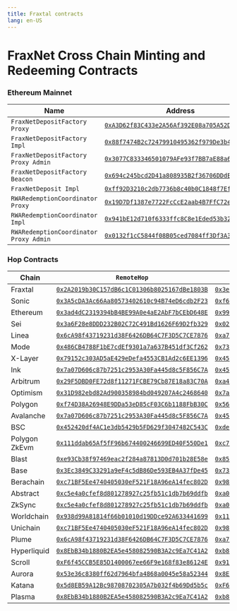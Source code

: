 ```yaml
---
title: Fraxtal contracts
lang: en-US
---
```



# FraxNet Cross Chain Minting and Redeeming Contracts

### Ethereum Mainnet

| Name                                   | Address                                                                                                                 |
| -------------------------------------- | ----------------------------------------------------------------------------------------------------------------------- |
| `FraxNetDepositFactory Proxy`          | [`0xA3D62f83C433e2A56Af392E08a705A52DEd63696`](https://etherscan.io/address/0xA3D62f83C433e2A56Af392E08a705A52DEd63696) |
| `FraxNetDepositFactory Impl`           | [`0x88f7474B2c72479910495362f979De3b4CBcFBb4`](https://etherscan.io/address/0x88f7474B2c72479910495362f979De3b4CBcFBb4) |
| `FraxNetDepositFactory Proxy Admin`    | [`0x3077C833346501079AFe93f7BB7aE88a6fBbC1f5`](https://etherscan.io/address/0x3077C833346501079AFe93f7BB7aE88a6fBbC1f5) |
| `FraxNetDepositFactory Beacon`         | [`0x694c245bcd2D41a808935B2f36706DDdECF1BF81`](https://etherscan.io/address/0x694c245bcd2D41a808935B2f36706DDdECF1BF81) |
| `FraxNetDeposit Impl`                  | [`0xff92D3210c2db7736b8c40b0C1848f7Ef74Cf519`](https://etherscan.io/address/0xff92D3210c2db7736b8c40b0C1848f7Ef74Cf519) |
| `RWARedemptionCoordinator Proxy`       | [`0x19D7Df1387e7722FcCcE2aab4B7FfC72e6592934`](https://etherscan.io/address/0x19D7Df1387e7722FcCcE2aab4B7FfC72e6592934) |
| `RWARedemptionCoordinator Impl`        | [`0x941bE12d710f6333ffc8C8e1Eded53b329FD3EE7`](https://etherscan.io/address/0x941bE12d710f6333ffc8C8e1Eded53b329FD3EE7) |
| `RWARedemptionCoordinator Proxy Admin` | [`0x0132f1cC5844f08B05ced7084ff3Df3A3b582D43`](https://etherscan.io/address/0x0132f1cC5844f08B05ced7084ff3Df3A3b582D43) |

### Hop Contracts

| Chain         | `RemoteHop`                                                                                                                             | `MintRedeemHop`                                                                                                                         |
| ------------- | --------------------------------------------------------------------------------------------------------------------------------------- | --------------------------------------------------------------------------------------------------------------------------------------- |
| Fraxtal       | [`0x2A2019b30C157dB6c1C01306b8025167dBe1803B`](https://fraxscan.com/address/0x2A2019b30C157dB6c1C01306b8025167dBe1803B)                 | [`0x3e6a2cBaFD864e09e6DAb9Cf035a0AbEa32bc0BC`](https://fraxscan.com/address/0x3e6a2cBaFD864e09e6DAb9Cf035a0AbEa32bc0BC)                 |
| Sonic         | [`0x3A5cDA3Ac66Aa80573402610c94B74eD6cdb2F23`](https://sonicscan.org/address/0x3A5cDA3Ac66Aa80573402610c94B74eD6cdb2F23)                | [`0xf6115Bb9b6A4b3660dA409cB7afF1fb773efaD0b`](https://sonicscan.org/address/0xf6115Bb9b6A4b3660dA409cB7afF1fb773efaD0b)                |
| Ethereum      | [`0x3ad4dC2319394bB4BE99A0e4aE2AbF7bCEbD648E`](https://etherscan.io/address/0x3ad4dC2319394bB4BE99A0e4aE2AbF7bCEbD648E)                 | [`0x99B5587ab54A49e3F827D10175Caf69C0187bfA8`](https://etherscan.io/address/0x99B5587ab54A49e3F827D10175Caf69C0187bfA8)                 |
| Sei           | [`0x3a6F28e8DDD232B02C72C491Bd1626F69D2fb329`](https://seitrace.com/address/0x3a6F28e8DDD232B02C72C491Bd1626F69D2fb329?chain=pacific-1) | [`0x0255a172d0a060F2bEab3e7c12334dD73cCC26ba`](https://seitrace.com/address/0x0255a172d0a060F2bEab3e7c12334dD73cCC26ba?chain=pacific-1) |
| Linea         | [`0x6cA98f43719231d38F6426DB64C7F3D5C7CE7876`](https://lineascan.build/address/0x6cA98f43719231d38F6426DB64C7F3D5C7CE7876)              | [`0xa71f2204EDDB8d84F411A0C712687FAe5002e7Fb`](https://lineascan.build/address/0xa71f2204EDDB8d84F411A0C712687FAe5002e7Fb)              |
| Mode          | [`0x486CB4788F1bE7cdEf9301a7a637B451df3Cf262`](https://explorer.mode.network/address/0x486cb4788f1be7cdef9301a7a637b451df3cf262)        | [`0x7360575f6f8F91b38dD078241b0Df508f5fBfDf9`](https://explorer.mode.network/address/0x7360575f6f8f91b38dd078241b0df508f5fbfdf9)        |
| X-Layer       | [`0x79152c303AD5aE429eDefa4553CB1Ad2c6EE1396`](https://www.oklink.com/x-layer/address/0x79152c303AD5aE429eDefa4553CB1Ad2c6EE1396)       | [`0x45c6852A5188Ce1905567EA83454329bd4982007`](https://www.oklink.com/x-layer/address/0x45c6852a5188ce1905567ea83454329bd4982007)       |
| Ink           | [`0x7a07D606c87b7251c2953A30Fa445d8c5F856C7A`](https://explorer.inkonchain.com/address/0x7a07d606c87b7251c2953a30fa445d8c5f856c7a)      | [`0x452420df4AC1e3db5429b5FD629f3047482C543C`](https://explorer.inkonchain.com/address/0x452420df4AC1e3db5429b5FD629f3047482C543C)      |
| Arbitrum      | [`0x29F5DBD0FE72d8f11271FCBE79Cb87E18a83C70A`](https://arbiscan.io/address/0x29f5dbd0fe72d8f11271fcbe79cb87e18a83c70a)                  | [`0xa46A266dCBf199a71532c76967e200994C5A0D6d`](https://arbiscan.io/address/0xa46A266dCBf199a71532c76967e200994C5A0D6d)                  |
| Optimism      | [`0x31D982ebd82Ad900358984bd049207A4c2468640`](https://optimistic.etherscan.io/address/0x31d982ebd82ad900358984bd049207a4c2468640)      | [`0x7a07D606c87b7251c2953A30Fa445d8c5F856C7A`](https://optimistic.etherscan.io/address/0x7a07D606c87b7251c2953A30Fa445d8c5F856C7A)      |
| Polygon       | [`0xf74D38A26948E9DDa53eD85cF03C6b1188FbB30C`](https://polygonscan.com/address/0xf74D38A26948E9DDa53eD85cF03C6b1188FbB30C)              | [`0x5658e82E330e094627D9b362ed0E137eA06673C4`](https://polygonscan.com/address/0x5658e82E330e094627D9b362ed0E137eA06673C4)              |
| Avalanche     | [`0x7a07D606c87b7251c2953A30Fa445d8c5F856C7A`](https://snowtrace.io/address/0x7a07D606c87b7251c2953A30Fa445d8c5F856C7A)                 | [`0x452420df4AC1e3db5429b5FD629f3047482C543C`](https://snowtrace.io/address/0x452420df4AC1e3db5429b5FD629f3047482C543C)                 |
| BSC           | [`0x452420df4AC1e3db5429b5FD629f3047482C543C`](https://bscscan.com/address/0x452420df4AC1e3db5429b5FD629f3047482C543C)                  | [`0xdee45510b42Cb0678C8A61D043C698aF66b0d852`](https://bscscan.com/address/0xdee45510b42Cb0678C8A61D043C698aF66b0d852)                  |
| Polygon ZkEvm | [`0x111ddab65Af5fF96b674400246699ED40F550De1`](https://zkevm.polygonscan.com/address/0x111ddab65Af5fF96b674400246699ED40F550De1)        | [`0xc71BF5Ee4740405030eF521F18A96eA14fec802D`](https://zkevm.polygonscan.com/address/0xc71BF5Ee4740405030eF521F18A96eA14fec802D)        |
| Blast         | [`0xe93Cb38f97469eac2f284a87813D0d701b28E58e`](https://blastscan.io/address/0xe93Cb38f97469eac2f284a87813D0d701b28E58e)                 | [`0x85b1714b25f40FD5025423124c076476073180b3`](https://blastscan.io/address/0x85b1714b25f40FD5025423124c076476073180b3)                 |
| Base          | [`0x3Ec3849C33291a9eF4c5dB86De593EB4A37fDe45`](https://basescan.org/address/0x3Ec3849C33291a9eF4c5dB86De593EB4A37fDe45)                 | [`0x73382eb28F35d80Df8C3fe04A3EED71b1aFce5dE`](https://basescan.org/address/0x73382eb28F35d80Df8C3fe04A3EED71b1aFce5dE)                 |
| Berachain     | [`0xc71BF5Ee4740405030eF521F18A96eA14fec802D`](https://berascan.com/address/0xc71BF5Ee4740405030eF521F18A96eA14fec802D)                 | [`0x983aF86c94Fe3963989c22CeeEb6eA8Eac32D263`](https://berascan.com/address/0x983aF86c94Fe3963989c22CeeEb6eA8Eac32D263)                 |
| Abstract      | [`0xc5e4a0cfef8d801278927c25fb51c1db7b69ddfb`](https://abscan.org/address/0xc5e4a0cfef8d801278927c25fb51c1db7b69ddfb)                   | [`0xa05e9f9b97c963b5651ed6a50fae46625a8c400b`](https://abscan.org/address/0xa05e9f9b97c963b5651ed6a50fae46625a8c400b)                   |
| ZkSync        | [`0xc5e4a0cfef8d801278927c25fb51c1db7b69ddfb`](https://era.zksync.network/address/0xc5e4a0cfef8d801278927c25fb51c1db7b69ddfb)           | [`0xa05e9f9b97c963b5651ed6a50fae46625a8c400b`](https://era.zksync.network/address/0xa05e9f9b97c963b5651ed6a50fae46625a8c400b)           |
| Worldchain    | [`0x938d99A81814f66b01010d19DDce92A633441699`](https://worldscan.org/address/0x938d99A81814f66b01010d19DDce92A633441699)                | [`0x111ddab65Af5fF96b674400246699ED40F550De1`](https://worldscan.org/address/0x111ddab65Af5fF96b674400246699ED40F550De1)                |
| Unichain      | [`0xc71BF5Ee4740405030eF521F18A96eA14fec802D`](https://uniscan.xyz/address/0xc71BF5Ee4740405030eF521F18A96eA14fec802D)                  | [`0x983aF86c94Fe3963989c22CeeEb6eA8Eac32D263`](https://uniscan.xyz/address/0x983aF86c94Fe3963989c22CeeEb6eA8Eac32D263)                  |
| Plume         | [`0x6cA98f43719231d38F6426DB64C7F3D5C7CE7876`](https://explorer.plume.org/address/0x6cA98f43719231d38F6426DB64C7F3D5C7CE7876)           | [`0xa71f2204EDDB8d84F411A0C712687FAe5002e7Fb`](https://explorer.plume.org/address/0xa71f2204EDDB8d84F411A0C712687FAe5002e7Fb)           |
| Hyperliquid   | [`0x8EbB34b1880B2EA5e458082590B3A2c9Ea7C41A2`](https://hyperevmscan.io/address/0x8EbB34b1880B2EA5e458082590B3A2c9Ea7C41A2)              | [`0xb85A8FDa7F5e52E32fa5582847CFfFee9456a5Dc`](https://hyperevmscan.io/address/0xb85a8fda7f5e52e32fa5582847cfffee9456a5dc)              |
| Scroll        | [`0xF6f45CCB5E85D1400067ee66F9e168f83e86124E`](https://scrollscan.com/address/0xf6f45ccb5e85d1400067ee66f9e168f83e86124e)               | [`0x91DDB0E0C36B901C6BF53B9Eb5ACa0Eb1465F558`](https://scrollscan.com/address/0x91ddb0e0c36b901c6bf53b9eb5aca0eb1465f558)               |
| Aurora        | [`0x53e36c8380ff62d7964bfa4868a0045e58a52344`](https://explorer.aurora.dev/address/0x53e36C8380Ff62D7964BFa4868A0045E58A52344)          | [`0x8EbB34b1880B2EA5e458082590B3A2c9Ea7C41A2`](https://explorer.aurora.dev/address/0x8EbB34b1880B2EA5e458082590B3A2c9Ea7C41A2)          |
| Katana        | [`0x5d8EB59A12Bc98708702305A7b032f4b69Dd5b5c`](https://explorer.katanarpc.com/address/0x5d8EB59A12Bc98708702305A7b032f4b69Dd5b5c)       | [`0xF6f45CCB5E85D1400067ee66F9e168f83e86124E`](https://explorer.katanarpc.com/address/0xF6f45CCB5E85D1400067ee66F9e168f83e86124E)       |
| Plasma        | [`0x8EbB34b1880B2EA5e458082590B3A2c9Ea7C41A2`](https://plasmascan.to/address/0x8EbB34b1880B2EA5e458082590B3A2c9Ea7C41A2)                | [`0xb85A8FDa7F5e52E32fa5582847CFfFee9456a5Dc`](https://plasmascan.to/address/0xb85A8FDa7F5e52E32fa5582847CFfFee9456a5Dc)                |
